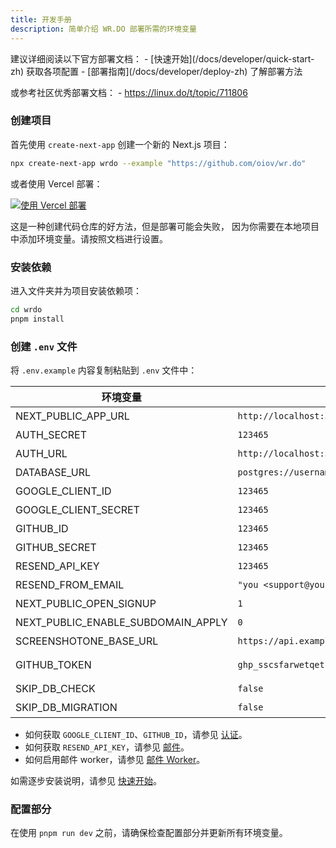 ```yaml
---
title: 开发手册
description: 简单介绍 WR.DO 部署所需的环境变量
---
```


<DocsLang en="/docs/developer/installation" zh="/docs/developer/installation-zh" />

<Callout type="info" twClass="mt-4">
  建议详细阅读以下官方部署文档：
    - [快速开始](/docs/developer/quick-start-zh) 获取各项配置
    - [部署指南](/docs/developer/deploy-zh) 了解部署方法

  或参考社区优秀部署文档：
    - https://linux.do/t/topic/711806 
</Callout>

<Steps>

### 创建项目

首先使用 `create-next-app` 创建一个新的 Next.js 项目：

```bash
npx create-next-app wrdo --example "https://github.com/oiov/wr.do"
```

或者使用 Vercel 部署：

[![使用 Vercel 部署](https://vercel.com/button)](https://vercel.com/new/clone?repository-url=https%3A%2F%2Fgithub.com%2Foiov%2Fwr.do)

<Callout type="warning" twClass="mt-4">
  这是一种创建代码仓库的好方法，但是部署可能会失败，
  因为你需要在本地项目中添加环境变量。请按照文档进行设置。
</Callout>

### 安装依赖

进入文件夹并为项目安装依赖项：

```bash
cd wrdo
pnpm install
```

### 创建 `.env` 文件

将 `.env.example` 内容复制粘贴到 `.env` 文件中：

| 环境变量                       | 值                                                 | 描述                                                                       |
| -------------------------- | ------------------------------------------------- | ------------------------------------------------------------------------ |
| NEXT_PUBLIC_APP_URL              | `http://localhost:3000`                           | Next.js 应用的 URL。                                                         |
| AUTH\_SECRET               | `123465`                                          | 用于加密令牌和邮件验证哈希的密钥。                                                        |
| AUTH_URL | `http://localhost:3000`                           | NextAuth.js 的回调 URL。                                                         |
| DATABASE\_URL              | `postgres://username:password@host:port/database` | Postgres 数据库的路径。                                                         |
| GOOGLE\_CLIENT\_ID         | `123465`                                          | Google OAuth 客户端的 ID。                                                    |
| GOOGLE\_CLIENT\_SECRET     | `123465`                                          | Google OAuth 客户端的密钥。                                                     |
| GITHUB\_ID                 | `123465`                                          | GitHub OAuth 客户端的 ID。                                                    |
| GITHUB\_SECRET             | `123465`                                          | GitHub OAuth 客户端的密钥。                                                     |
| RESEND\_API\_KEY           | `123465`                                          | Resend 的 API 密钥。                                                         |
| RESEND\_FROM\_EMAIL        | `"you <support@your-domain.com>"`                 | 用于发送邮件的邮箱地址。                                                             |
| NEXT\_PUBLIC\_OPEN\_SIGNUP | `1`                                               | 开放注册。                                                                    |
| NEXT_PUBLIC_ENABLE_SUBDOMAIN_APPLY | `0`                                         | 启用子域名申请模式                                                                    |
| SCREENSHOTONE\_BASE\_URL   | `https://api.example.com`                         | 待补充                                                                      |
| GITHUB\_TOKEN              | `ghp_sscsfarwetqet`                               | [https://github.com/settings/tokens](https://github.com/settings/tokens) |
| SKIP_DB_CHECK | `false` | 跳过数据库连接检测 |
| SKIP_DB_MIGRATION | `false` | 跳过数据库表更新 |

* 如何获取 `GOOGLE_CLIENT_ID`、`GITHUB_ID`，请参见 [认证](/docs/developer/authentification)。
* 如何获取 `RESEND_API_KEY`，请参见 [邮件](/docs/developer/email)。
* 如何启用邮件 worker，请参见 [邮件 Worker](/docs/developer/cloudflare-email-worker)。

如需逐步安装说明，请参见 [快速开始](/docs/developer/quick-start)。

### 配置部分

在使用 `pnpm run dev` 之前，请确保检查配置部分并更新所有环境变量。

</Steps>

